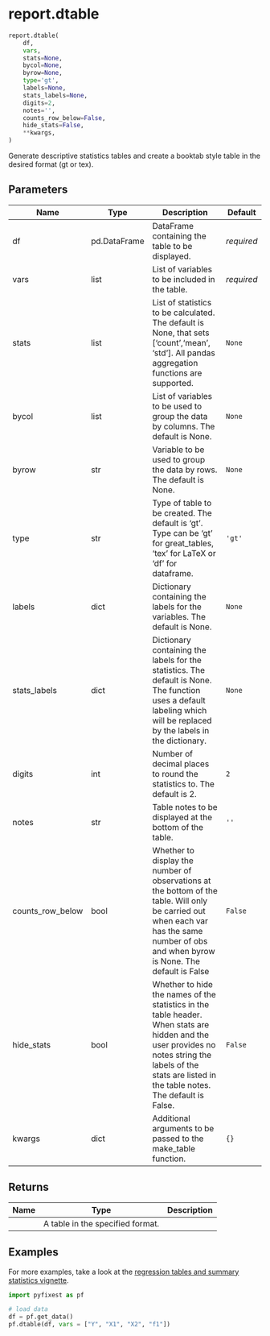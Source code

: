 # report.dtable { #pyfixest.report.dtable }

```python
report.dtable(
    df,
    vars,
    stats=None,
    bycol=None,
    byrow=None,
    type='gt',
    labels=None,
    stats_labels=None,
    digits=2,
    notes='',
    counts_row_below=False,
    hide_stats=False,
    **kwargs,
)
```

Generate descriptive statistics tables and create a booktab style table in
the desired format (gt or tex).

## Parameters {.doc-section .doc-section-parameters}

| Name             | Type         | Description                                                                                                                                                                                               | Default    |
|------------------|--------------|-----------------------------------------------------------------------------------------------------------------------------------------------------------------------------------------------------------|------------|
| df               | pd.DataFrame | DataFrame containing the table to be displayed.                                                                                                                                                           | _required_ |
| vars             | list         | List of variables to be included in the table.                                                                                                                                                            | _required_ |
| stats            | list         | List of statistics to be calculated. The default is None, that sets ['count','mean', 'std']. All pandas aggregation functions are supported.                                                              | `None`     |
| bycol            | list         | List of variables to be used to group the data by columns. The default is None.                                                                                                                           | `None`     |
| byrow            | str          | Variable to be used to group the data by rows. The default is None.                                                                                                                                       | `None`     |
| type             | str          | Type of table to be created. The default is 'gt'. Type can be 'gt' for great_tables, 'tex' for LaTeX or 'df' for dataframe.                                                                               | `'gt'`     |
| labels           | dict         | Dictionary containing the labels for the variables. The default is None.                                                                                                                                  | `None`     |
| stats_labels     | dict         | Dictionary containing the labels for the statistics. The default is None. The function uses a default labeling which will be replaced by the labels in the dictionary.                                    | `None`     |
| digits           | int          | Number of decimal places to round the statistics to. The default is 2.                                                                                                                                    | `2`        |
| notes            | str          | Table notes to be displayed at the bottom of the table.                                                                                                                                                   | `''`       |
| counts_row_below | bool         | Whether to display the number of observations at the bottom of the table. Will only be carried out when each var has the same number of obs and when byrow is None. The default is False                  | `False`    |
| hide_stats       | bool         | Whether to hide the names of the statistics in the table header. When stats are hidden and the user provides no notes string the labels of the stats are listed in the table notes. The default is False. | `False`    |
| kwargs           | dict         | Additional arguments to be passed to the make_table function.                                                                                                                                             | `{}`       |

## Returns {.doc-section .doc-section-returns}

| Name   | Type                             | Description   |
|--------|----------------------------------|---------------|
|        | A table in the specified format. |               |

## Examples {.doc-section .doc-section-examples}

For more examples, take a look at the [regression tables and summary statistics vignette](https://py-econometrics.github.io/pyfixest/table-layout.html).

```{python}
import pyfixest as pf

# load data
df = pf.get_data()
pf.dtable(df, vars = ["Y", "X1", "X2", "f1"])
```